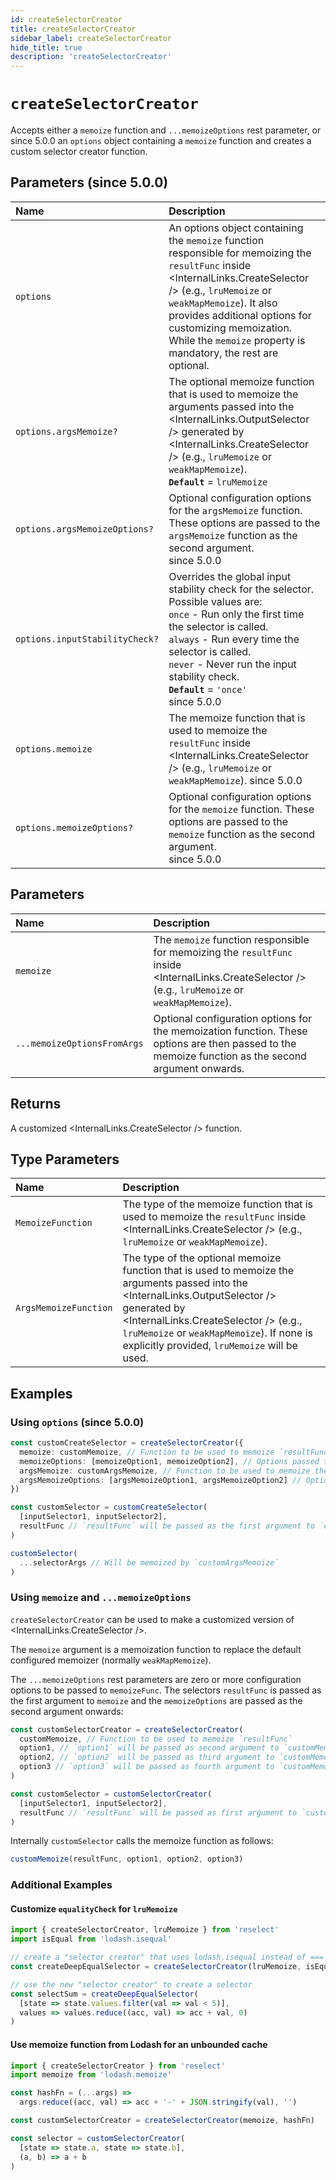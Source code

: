 ```yaml
---
id: createSelectorCreator
title: createSelectorCreator
sidebar_label: createSelectorCreator
hide_title: true
description: 'createSelectorCreator'
---
```



# `createSelectorCreator`

Accepts either a `memoize` function and `...memoizeOptions` rest parameter, or since 5.0.0 an `options` object containing a `memoize` function and creates a custom selector creator function.

## Parameters (since 5.0.0)

| Name                           | Description                                                                                                                                                                                                                                                                                                         |
| :----------------------------- | :------------------------------------------------------------------------------------------------------------------------------------------------------------------------------------------------------------------------------------------------------------------------------------------------------------------ |
| `options`                      | An options object containing the `memoize` function responsible for memoizing the `resultFunc` inside <InternalLinks.CreateSelector /> (e.g., `lruMemoize` or `weakMapMemoize`). It also provides additional options for customizing memoization. While the `memoize` property is mandatory, the rest are optional. |
| `options.argsMemoize?`         | The optional memoize function that is used to memoize the arguments passed into the <InternalLinks.OutputSelector /> generated by <InternalLinks.CreateSelector /> (e.g., `lruMemoize` or `weakMapMemoize`). <br /> **`Default`** = `lruMemoize`                                                                      |
| `options.argsMemoizeOptions?`  | Optional configuration options for the `argsMemoize` function. These options are passed to the `argsMemoize` function as the second argument. <br /> since 5.0.0                                                                                                                                                    |
| `options.inputStabilityCheck?` | Overrides the global input stability check for the selector. Possible values are: <br /> `once` - Run only the first time the selector is called. <br /> `always` - Run every time the selector is called. <br /> `never` - Never run the input stability check. <br /> **`Default`** = `'once'` <br /> since 5.0.0 |
| `options.memoize`              | The memoize function that is used to memoize the `resultFunc` inside <InternalLinks.CreateSelector /> (e.g., `lruMemoize` or `weakMapMemoize`). since 5.0.0                                                                                                                                                         |
| `options.memoizeOptions?`      | Optional configuration options for the `memoize` function. These options are passed to the `memoize` function as the second argument. <br /> since 5.0.0                                                                                                                                                            |

## Parameters

| Name                        | Description                                                                                                                                         |
| :-------------------------- | :-------------------------------------------------------------------------------------------------------------------------------------------------- |
| `memoize`                   | The `memoize` function responsible for memoizing the `resultFunc` inside <InternalLinks.CreateSelector /> (e.g., `lruMemoize` or `weakMapMemoize`). |
| `...memoizeOptionsFromArgs` | Optional configuration options for the memoization function. These options are then passed to the memoize function as the second argument onwards.  |

## Returns

A customized <InternalLinks.CreateSelector /> function.

## Type Parameters

| Name                  | Description                                                                                                                                                                                                                                                                         |
| :-------------------- | :---------------------------------------------------------------------------------------------------------------------------------------------------------------------------------------------------------------------------------------------------------------------------------- |
| `MemoizeFunction`     | The type of the memoize function that is used to memoize the `resultFunc` inside <InternalLinks.CreateSelector /> (e.g., `lruMemoize` or `weakMapMemoize`).                                                                                                                         |
| `ArgsMemoizeFunction` | The type of the optional memoize function that is used to memoize the arguments passed into the <InternalLinks.OutputSelector /> generated by <InternalLinks.CreateSelector /> (e.g., `lruMemoize` or `weakMapMemoize`). If none is explicitly provided, `lruMemoize` will be used. |

## Examples

### Using `options` (since 5.0.0)

```ts
const customCreateSelector = createSelectorCreator({
  memoize: customMemoize, // Function to be used to memoize `resultFunc`
  memoizeOptions: [memoizeOption1, memoizeOption2], // Options passed to `customMemoize` as the second argument onwards
  argsMemoize: customArgsMemoize, // Function to be used to memoize the selector's arguments
  argsMemoizeOptions: [argsMemoizeOption1, argsMemoizeOption2] // Options passed to `customArgsMemoize` as the second argument onwards
})

const customSelector = customCreateSelector(
  [inputSelector1, inputSelector2],
  resultFunc // `resultFunc` will be passed as the first argument to `customMemoize`
)

customSelector(
  ...selectorArgs // Will be memoized by `customArgsMemoize`
)
```

### Using `memoize` and `...memoizeOptions`

`createSelectorCreator` can be used to make a customized version of <InternalLinks.CreateSelector />.

The `memoize` argument is a memoization function to replace the default configured memoizer (normally `weakMapMemoize`).

The `...memoizeOptions` rest parameters are zero or more configuration options to be passed to `memoizeFunc`. The selectors `resultFunc` is passed as the first argument to `memoize` and the `memoizeOptions` are passed as the second argument onwards:

```ts
const customSelectorCreator = createSelectorCreator(
  customMemoize, // Function to be used to memoize `resultFunc`
  option1, // `option1` will be passed as second argument to `customMemoize`
  option2, // `option2` will be passed as third argument to `customMemoize`
  option3 // `option3` will be passed as fourth argument to `customMemoize`
)

const customSelector = customSelectorCreator(
  [inputSelector1, inputSelector2],
  resultFunc // `resultFunc` will be passed as first argument to `customMemoize`
)
```

Internally `customSelector` calls the memoize function as follows:

```ts
customMemoize(resultFunc, option1, option2, option3)
```

### Additional Examples

#### Customize `equalityCheck` for `lruMemoize`

```js
import { createSelectorCreator, lruMemoize } from 'reselect'
import isEqual from 'lodash.isequal'

// create a "selector creator" that uses lodash.isequal instead of ===
const createDeepEqualSelector = createSelectorCreator(lruMemoize, isEqual)

// use the new "selector creator" to create a selector
const selectSum = createDeepEqualSelector(
  [state => state.values.filter(val => val < 5)],
  values => values.reduce((acc, val) => acc + val, 0)
)
```

#### Use memoize function from Lodash for an unbounded cache

```js
import { createSelectorCreator } from 'reselect'
import memoize from 'lodash.memoize'

const hashFn = (...args) =>
  args.reduce((acc, val) => acc + '-' + JSON.stringify(val), '')

const customSelectorCreator = createSelectorCreator(memoize, hashFn)

const selector = customSelectorCreator(
  [state => state.a, state => state.b],
  (a, b) => a + b
)
```
